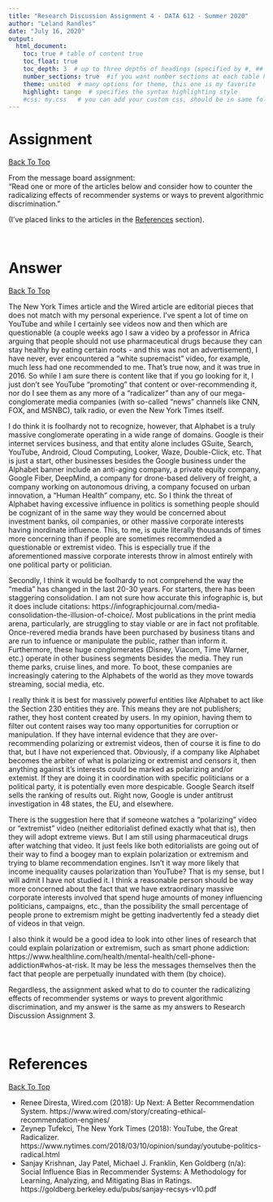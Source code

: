 ---
title: "Research Discussion Assignment 4 - DATA 612 - Summer 2020"
author: "Leland Randles"
date: "July 16, 2020"
output: 
  html_document:
    toc: true # table of content true
    toc_float: true
    toc_depth: 3  # up to three depths of headings (specified by #, ## and ###)
    number_sections: true  #if you want number sections at each table header
    theme: united  # many options for theme, this one is my favorite
    highlight: tango  # specifies the syntax highlighting style
    #css: my.css   # you can add your custom css, should be in same folder
---

# Assignment   
<a href="#top"> Back To Top </a>  
  
From the message board assignment:  
"Read one or more of the articles below and consider how to counter the radicalizing effects of recommender systems or ways to prevent algorithmic discrimination."  
  
(I've placed links to the articles in the [References] section).  
  
<br>
  
# Answer  
<a href="#top"> Back To Top </a>  
  
The New York Times article and the Wired article are editorial pieces that does not match with my personal experience. I've spent a lot of time on YouTube and while I certainly see videos now and then which are questionable (a couple weeks ago I saw a video by a professor in Africa arguing that people should not use pharmaceutical drugs because they can stay healthy by eating certain roots - and this was not an advertisement), I have never, ever encountered a "white supremacist" video, for example, much less had one recommended to me. That's true now, and it was true in 2016. So while I am sure there is content like that if you go looking for it, I just don't see YouTube "promoting" that content or over-recommending it, nor do I see them as any more of a "radicalizer" than any of our mega-conglomerate media companies (with so-called "news" channels like CNN, FOX, and MSNBC), talk radio, or even the New York Times itself.  
  
I do think it is foolhardy not to recognize, however, that Alphabet is a truly massive conglomerate operating in a wide range of domains. Google is their internet services business, and that entity alone includes GSuite, Search, YouTube, Android, Cloud Computing, Looker, Waze, Double-Click, etc. That is just a start, other businesses besides the Google business under the Alphabet banner include an anti-aging company, a private equity company, Google Fiber, DeepMind, a company for drone-based delivery of freight, a company working on autonomous driving, a company focused on urban innovation, a "Human Health" company, etc. So I think the threat of Alphabet having excessive influence in politics is something people should be cognizant of in the same way they would be concerned about investment banks, oil companies, or other massive corporate interests having inordinate influence. This, to me, is quite literally thousands of times more concerning than if people are sometimes recommended a questionable or extremist video. This is especially true if the aforementioned massive corporate interests throw in almost entirely with one political party or politician.  
  
Secondly, I think it would be foolhardy to not comprehend the way the "media" has changed in the last 20-30 years. For starters, there has been staggering consolidation. I am not sure how accurate this infographic is, but it does include citations: https://infographicjournal.com/media-consolidation-the-illusion-of-choice/. Most publications in the print media arena, particularly, are struggling to stay viable or are in fact not profitable. Once-revered media brands have been purchased by business titans and are run to infuence or manipulate the public, rather than inform it. Furthermore, these huge conglomerates (Disney, Viacom, Time Warner, etc.) operate in other business segments besides the media. They run theme parks, cruise lines, and more. To boot, these companies are increasingly catering to the Alphabets of the world as they move towards streaming, social media, etc.  
  
I really think it is best for massively powerful entities like Alphabet to act like the Section 230 entities they are. This means they are not publishers; rather, they host content created by users. In my opinion, having them to filter out content raises way too many opportunities for corruption or manipulation. If they have internal evidence that they are over-recommending polarizing or extremist videos, then of course it is fine to do that, but I have not experienced that. Obviously, if a company like Alphabet becomes the arbiter of what is polarizing or extremist and censors it, then anything against it's interests could be marked as polarizing and/or extemist. If they are doing it in coordination with specific politicians or a political party, it is potentially even more despicable. Google Search itself sells the ranking of results out. Right now, Google is under antitrust investigation in 48 states, the EU, and elsewhere.  
  
There is the suggestion here that if someone watches a "polarizing" video or "extremist" video (neither editorialist defined exactly what that is), then they will adopt extreme views. But I am still using pharmaceutical drugs after watching that video. It just feels like both editorialists are going out of their way to find a boogey man to explain polarization or extremism and trying to blame recommendation engines. Isn't it way more likely that income inequality causes polarization than YouTube? That is my sense, but I will admit I have not studied it. I think a reasonable person should be way more concerned about the fact that we have extraordinary massive corporate interests involved that spend huge amounts of money influencing politicians, campaigns, etc., than the possibility the small percentage of people prone to extremism might be getting inadvertently fed a steady diet of videos in that veign.

I also think it would be a good idea to look into other lines of research that could explain polarization or extremism, such as smart phone addiction:  https://www.healthline.com/health/mental-health/cell-phone-addiction#whos-at-risk. It may be less the messages themselves then the fact that people are perpetually inundated with them (by choice).  
  
Regardless, the assignment asked what to do to counter the radicalizing effects of recommender systems or ways to prevent algorithmic discrimination, and my answer is the same as my answers to Research Discussion Assignment 3.  
  
<br>

# References
<a href="#top"> Back To Top </a>

* Renee Diresta, Wired.com (2018): Up Next: A Better Recommendation System. https://www.wired.com/story/creating-ethical-recommendation-engines/
* Zeynep Tufekci, The New York Times (2018): YouTube, the Great Radicalizer. https://www.nytimes.com/2018/03/10/opinion/sunday/youtube-politics-radical.html
* Sanjay Krishnan, Jay Patel, Michael J. Franklin, Ken Goldberg (n/a): Social Influence Bias in Recommender Systems: A Methodology for Learning, Analyzing, and Mitigating Bias in Ratings. https://goldberg.berkeley.edu/pubs/sanjay-recsys-v10.pdf

